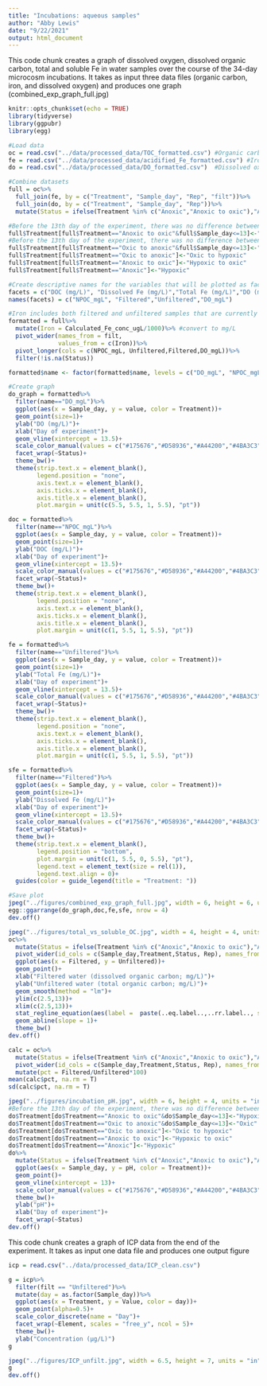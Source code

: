 ```yaml
---
title: "Incubations: aqueous samples"
author: "Abby Lewis"
date: "9/22/2021"
output: html_document
---
```


This code chunk creates a graph of dissolved oxygen, dissolved organic carbon, total and soluble Fe in water samples over the course of the 34-day microcosm incubations. It takes as input three data files (organic carbon, iron, and dissolved oxygen) and produces one graph (combined_exp_graph_full.jpg)

```r
knitr::opts_chunk$set(echo = TRUE)
library(tidyverse)
library(ggpubr)
library(egg)

#Load data
oc = read.csv("../data/processed_data/TOC_formatted.csv") #Organic carbon data
fe = read.csv("../data/processed_data/acidified_Fe_formatted.csv") #Iron data 
do = read.csv("../data/processed_data/DO_formatted.csv")  #Dissolved oxygen and pH data

#Combine datasets
full = oc%>%
  full_join(fe, by = c("Treatment", "Sample_day", "Rep", "filt"))%>%
  full_join(do, by = c("Treatment", "Sample_day", "Rep"))%>%
  mutate(Status = ifelse(Treatment %in% c("Anoxic","Anoxic to oxic"),"Anoxic","Oxic"))

#Before the 13th day of the experiment, there was no difference between the anoxic to oxic microcosms and the anoxic microcosms
full$Treatment[full$Treatment=="Anoxic to oxic"&full$Sample_day<=13]<-"Hypoxic"
#Before the 13th day of the experiment, there was no difference between the oxic to anoxic microcosms and the oxic microcosms
full$Treatment[full$Treatment=="Oxic to anoxic"&full$Sample_day<=13]<-"Oxic"
full$Treatment[full$Treatment=="Oxic to anoxic"]<-"Oxic to hypoxic"
full$Treatment[full$Treatment=="Anoxic to oxic"]<-"Hypoxic to oxic"
full$Treatment[full$Treatment=="Anoxic"]<-"Hypoxic"

#Create descriptive names for the variables that will be plotted as facets
facets = c("DOC (mg/L)", "Dissolved Fe (mg/L)","Total Fe (mg/L)","DO (mg/L)")
names(facets) = c("NPOC_mgL", "Filtered","Unfiltered","DO_mgL")

#Iron includes both filtered and unfiltered samples that are currently grouped in one column (Conc). The code below separates these samples into two columns for plotting
formatted = full%>%
  mutate(Iron = Calculated_Fe_conc_ugL/1000)%>% #convert to mg/L
  pivot_wider(names_from = filt,
              values_from = c(Iron))%>%
  pivot_longer(cols = c(NPOC_mgL, Unfiltered,Filtered,DO_mgL))%>%
  filter(!is.na(Status))

formatted$name <- factor(formatted$name, levels = c("DO_mgL", "NPOC_mgL", "Unfiltered", "Filtered")) #Order the variables how we would like them to be plotted

#Create graph
do_graph = formatted%>%
  filter(name=="DO_mgL")%>%
  ggplot(aes(x = Sample_day, y = value, color = Treatment))+
  geom_point(size=1)+
  ylab("DO (mg/L)")+
  xlab("Day of experiment")+
  geom_vline(xintercept = 13.5)+
  scale_color_manual(values = c("#175676","#D58936","#A44200","#4BA3C3")) +
  facet_wrap(~Status)+
  theme_bw()+
  theme(strip.text.x = element_blank(),
        legend.position = "none",
        axis.text.x = element_blank(),
        axis.ticks.x = element_blank(),
        axis.title.x = element_blank(),
        plot.margin = unit(c(5.5, 5.5, 1, 5.5), "pt"))

doc = formatted%>%
  filter(name=="NPOC_mgL")%>%
  ggplot(aes(x = Sample_day, y = value, color = Treatment))+
  geom_point(size=1)+
  ylab("DOC (mg/L)")+
  xlab("Day of experiment")+
  geom_vline(xintercept = 13.5)+
  scale_color_manual(values = c("#175676","#D58936","#A44200","#4BA3C3")) +
  facet_wrap(~Status)+
  theme_bw()+
  theme(strip.text.x = element_blank(),
        legend.position = "none",
        axis.text.x = element_blank(),
        axis.ticks.x = element_blank(),
        axis.title.x = element_blank(),
        plot.margin = unit(c(1, 5.5, 1, 5.5), "pt"))

fe = formatted%>%
  filter(name=="Unfiltered")%>%
  ggplot(aes(x = Sample_day, y = value, color = Treatment))+
  geom_point(size=1)+
  ylab("Total Fe (mg/L)")+
  xlab("Day of experiment")+
  geom_vline(xintercept = 13.5)+
  scale_color_manual(values = c("#175676","#D58936","#A44200","#4BA3C3")) +
  facet_wrap(~Status)+
  theme_bw()+
  theme(strip.text.x = element_blank(),
        legend.position = "none",
        axis.text.x = element_blank(),
        axis.ticks.x = element_blank(),
        axis.title.x = element_blank(),
        plot.margin = unit(c(1, 5.5, 1, 5.5), "pt"))

sfe = formatted%>%
  filter(name=="Filtered")%>%
  ggplot(aes(x = Sample_day, y = value, color = Treatment))+
  geom_point(size=1)+
  ylab("Dissolved Fe (mg/L)")+
  xlab("Day of experiment")+
  geom_vline(xintercept = 13.5)+
  scale_color_manual(values = c("#175676","#D58936","#A44200","#4BA3C3")) +
  facet_wrap(~Status)+
  theme_bw()+
  theme(strip.text.x = element_blank(),
        legend.position = "bottom",
        plot.margin = unit(c(1, 5.5, 0, 5.5), "pt"),
        legend.text = element_text(size = rel(1)),
        legend.text.align = 0)+
  guides(color = guide_legend(title = "Treatment: "))

#Save plot
jpeg("../figures/combined_exp_graph_full.jpg", width = 6, height = 6, units = "in",res = 300)
egg::ggarrange(do_graph,doc,fe,sfe, nrow = 4)
dev.off()

jpeg("../figures/total_vs_soluble_OC.jpg", width = 4, height = 4, units = "in",res = 300)
oc%>%
  mutate(Status = ifelse(Treatment %in% c("Anoxic","Anoxic to oxic"),"Anoxic","Oxic"))%>%
  pivot_wider(id_cols = c(Sample_day,Treatment,Status, Rep), names_from = filt, values_from = NPOC_mgL)%>%
  ggplot(aes(x = Filtered, y = Unfiltered))+
  geom_point()+
  xlab("Filtered water (dissolved organic carbon; mg/L)")+
  ylab("Unfiltered water (total organic carbon; mg/L)")+
  geom_smooth(method = "lm")+
  ylim(c(2.5,13))+
  xlim(c(2.5,13))+
  stat_regline_equation(aes(label =  paste(..eq.label..,..rr.label.., sep = "~~~~")))+
  geom_abline(slope = 1)+
  theme_bw()
dev.off()

calc = oc%>%
  mutate(Status = ifelse(Treatment %in% c("Anoxic","Anoxic to oxic"),"Anoxic","Oxic"))%>%
  pivot_wider(id_cols = c(Sample_day,Treatment,Status, Rep), names_from = filt, values_from = NPOC_mgL)%>%
  mutate(pct = Filtered/Unfiltered*100)
mean(calc$pct, na.rm = T)
sd(calc$pct, na.rm = T)

jpeg("../figures/incubation_pH.jpg", width = 6, height = 4, units = "in",res = 300)
#Before the 13th day of the experiment, there was no difference between the oxic to anoxic microcosms and the oxic microcosms
do$Treatment[do$Treatment=="Anoxic to oxic"&do$Sample_day<=13]<-"Hypoxic"
do$Treatment[do$Treatment=="Oxic to anoxic"&do$Sample_day<=13]<-"Oxic"
do$Treatment[do$Treatment=="Oxic to anoxic"]<-"Oxic to hypoxic"
do$Treatment[do$Treatment=="Anoxic to oxic"]<-"Hypoxic to oxic"
do$Treatment[do$Treatment=="Anoxic"]<-"Hypoxic"
do%>%
  mutate(Status = ifelse(Treatment %in% c("Anoxic","Anoxic to oxic"),"Anoxic","Oxic"))%>%
  ggplot(aes(x = Sample_day, y = pH, color = Treatment))+
  geom_point()+
  geom_vline(xintercept = 13)+
  scale_color_manual(values = c("#175676","#D58936","#A44200","#4BA3C3"))+
  theme_bw()+
  ylab("pH")+
  xlab("Day of experiment")+ 
  facet_wrap(~Status)
dev.off()
```


This code chunk creates a graph of ICP data from the end of the experiment. It takes as input one data file and produces one output figure
```r
icp = read.csv("../data/processed_data/ICP_clean.csv")

g = icp%>%
  filter(filt == "Unfiltered")%>%
  mutate(day = as.factor(Sample_day))%>%
  ggplot(aes(x = Treatment, y = Value, color = day))+
  geom_point(alpha=0.5)+
  scale_color_discrete(name = "Day")+
  facet_wrap(~Element, scales = "free_y", ncol = 5)+
  theme_bw()+
  ylab("Concentration (µg/L)")
g

jpeg("../figures/ICP_unfilt.jpg", width = 6.5, height = 7, units = "in", res = 300)
g
dev.off()
```

